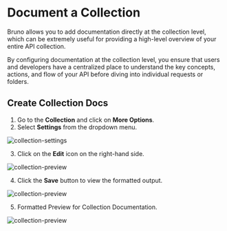 # Document a Collection

Bruno allows you to add documentation directly at the collection level, which can be extremely useful for providing a high-level overview of your entire API collection.

By configuring documentation at the collection level, you ensure that users and developers have a centralized place to understand the key concepts, actions, and flow of your API before diving into individual requests or folders.

## Create Collection Docs

1. Go to the **Collection** and click on **More Options**.
2. Select **Settings** from the dropdown menu.

![collection-settings](/screenshots/send-request/collection-settings-docs.webp)

3. Click on the **Edit** icon on the right-hand side.

![collection-preview](/screenshots/send-request/collection-preview.webp)

4. Click the **Save** button to view the formatted output.  

![collection-preview](/screenshots/send-request/save-collection-docs.webp)

5. Formatted Preview for Collection Documentation.

![collection-preview](/screenshots/send-request/formatted-output.webp)